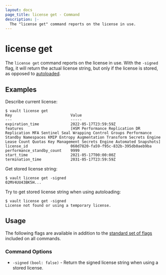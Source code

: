 ```yaml
---
layout: docs
page_title: license get - Command
description: |-
  The "license get" command reports on the license in use.
---
```


# license get

The `license get` command reports on the license in use.  With the `-signed`
flag, it will return the actual license string, but only if the license
is stored, as opposed to [autoloaded](/vault/docs/enterprise/license/autoloading).

## Examples

Describe current license:

```shell-session
$ vault license get
Key                          Value
---                          -----
expiration_time              2022-05-17T23:59:59Z
features                     [HSM Performance Replication DR Replication MFA Sentinel Seal Wrapping Control Groups Performance Standby Namespaces KMIP Entropy Augmentation Transform Secrets Engine Lease Count Quotas Key Management Secrets Engine Automated Snapshots]
license_id                   060d7820-fa59-f95c-832b-395db0aeb9ba
performance_standby_count    9999
start_time                   2021-05-17T00:00:00Z
termination_time             2031-05-17T23:59:59Z
```

Get stored license string:

```shell-session
$ vault license get -signed
02MV4UU43BK5H...
```

Try to get stored license string when using autoloading:

```shell-session
$ vault license get -signed
License not found or using a temporary license.
```

## Usage

The following flags are available in addition to the [standard set of
flags](/vault/docs/commands) included on all commands.

### Command Options

- `-signed` `(bool: false)` - Return the signed license string when using a
stored license.
